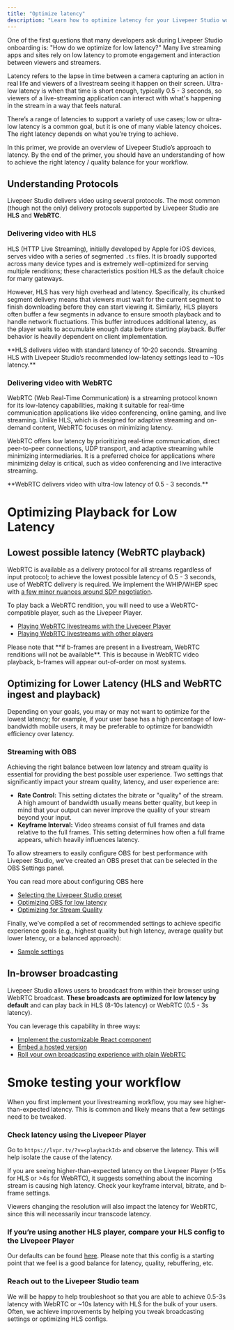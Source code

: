 ```yaml
---
title: "Optimize latency"
description: "Learn how to optimize latency for your Livepeer Studio workflow."
---
```


One of the first questions that many developers ask during Livepeer Studio
onboarding is: "How do we optimize for low latency?" Many live streaming apps
and sites rely on low latency to promote engagement and interaction between
viewers and streamers.

<Info>
  Latency refers to the lapse in time between a camera capturing an action in
  real life and viewers of a livestream seeing it happen on their screen.
  Ultra-low latency is when that time is short enough, typically 0.5 - 3
  seconds, so viewers of a live-streaming application can interact with what's
  happening in the stream in a way that feels natural.
</Info>

There’s a range of latencies to support a variety of use cases; low or ultra-low
latency is a common goal, but it is one of many viable latency choices. The
right latency depends on what you’re trying to achieve.

In this primer, we provide an overview of Livepeer Studio’s approach to latency.
By the end of the primer, you should have an understanding of how to achieve the
right latency / quality balance for your workflow.

## Understanding Protocols

Livepeer Studio delivers video using several protocols. The most common (though
not the only) delivery protocols supported by Livepeer Studio are **HLS** and
**WebRTC**.

### Delivering video with HLS

HLS (HTTP Live Streaming), initially developed by Apple for iOS devices, serves
video with a series of segmented `.ts` files. It is broadly supported across
many device types and is extremely well-optimized for serving multiple
renditions; these characteristics position HLS as the default choice for many
gateways.

However, HLS has very high overhead and latency. Specifically, its chunked
segment delivery means that viewers must wait for the current segment to finish
downloading before they can start viewing it. Similarly, HLS players often
buffer a few segments in advance to ensure smooth playback and to handle network
fluctuations. This buffer introduces additional latency, as the player waits to
accumulate enough data before starting playback. Buffer behavior is heavily
dependent on client implementation.

<Info>
  **HLS delivers video with standard latency of 10-20 seconds. Streaming HLS
  with Livepeer Studio’s recommended low-latency settings lead to ~10s
  latency.**
</Info>

### Delivering video with WebRTC

WebRTC (Web Real-Time Communication) is a streaming protocol known for its
low-latency capabilities, making it suitable for real-time communication
applications like video conferencing, online gaming, and live streaming. Unlike
HLS, which is designed for adaptive streaming and on-demand content, WebRTC
focuses on minimizing latency.

WebRTC offers low latency by prioritizing real-time communication, direct
peer-to-peer connections, UDP transport, and adaptive streaming while minimizing
intermediaries. It is a preferred choice for applications where minimizing delay
is critical, such as video conferencing and live interactive streaming.

<Info>
  **WebRTC delivers video with ultra-low latency of 0.5 - 3 seconds.**
</Info>

# Optimizing Playback for Low Latency

## Lowest possible latency (WebRTC playback)

WebRTC is available as a delivery protocol for all streams regardless of input
protocol; to achieve the lowest possible latency of 0.5 - 3 seconds, use of
WebRTC delivery is required. We implement the WHIP/WHEP spec with
[a few minor nuances around SDP negotiation](/developers/guides/livestream-from-browser#adding-custom-broadcasting).

To play back a WebRTC rendition, you will need to use a WebRTC-compatible
player, such as the Livepeer Player.

- [Playing WebRTC livestreams with the Livepeer Player](/developers/guides/playback-a-livestream)
- [Playing WebRTC livestreams with other players](/developers/guides/playback-a-livestream#using-your-own-player)

<Warning>
  Please note that **if b-frames are present in a livestream, WebRTC renditions
  will not be available**. This is because in WebRTC video playback, b-frames
  will appear out-of-order on most systems.
</Warning>

## Optimizing for Lower Latency (HLS and WebRTC ingest and playback)

<Info>
  Depending on your goals, you may or may not want to optimize for the lowest
  latency; for example, if your user base has a high percentage of low-bandwidth
  mobile users, it may be preferable to optimize for bandwidth efficiency over
  latency.
</Info>

### Streaming with OBS

Achieving the right balance between low latency and stream quality is essential
for providing the best possible user experience. Two settings that significantly
impact your stream quality, latency, and user experience are:

- **Rate Control:** This setting dictates the bitrate or "quality" of the
  stream. A high amount of bandwidth usually means better quality, but keep in
  mind that your output can never improve the quality of your stream beyond your
  input.
- **Keyframe Interval:** Video streams consist of full frames and data relative
  to the full frames. This setting determines how often a full frame appears,
  which heavily influences latency.

<Info>
  To allow streamers to easily configure OBS for best performance with Livepeer
  Studio, we’ve created an OBS preset that can be selected in the OBS Settings
  panel.
</Info>

You can read more about configuring OBS here

- [Selecting the Livepeer Studio preset](/developers/guides/stream-via-obs#update-stream-settings)
- [Optimizing OBS for low latency](/developers/guides/stream-via-obs#optimizing-for-low-latency)
- [Optimizing for Stream Quality](/developers/guides/stream-via-obs#optimizing-for-stream-quality-and-user-experience)

Finally, we’ve compiled a set of recommended settings to achieve specific
experience goals (e.g., highest quality but high latency, average quality but
lower latency, or a balanced approach):

- [Sample settings](/developers/guides/stream-via-obs#recommended-obs-settings)

## In-browser broadcasting

Livepeer Studio allows users to broadcast from within their browser using WebRTC
broadcast. **These broadcasts are optimized for low latency by default** and can
play back in HLS (8-10s latency) or WebRTC (0.5 - 3s latency).

You can leverage this capability in three ways:

- [Implement the customizable React component](/developers/guides/livestream-from-browser)
- [Embed a hosted version](/developers/guides/livestream-from-browser#embeddable-broadcast)
- [Roll your own broadcasting experience with plain WebRTC](/developers/guides/livestream-from-browser#adding-custom-broadcasting)

# Smoke testing your workflow

When you first implement your livestreaming workflow, you may see
higher-than-expected latency. This is common and likely means that a few
settings need to be tweaked.

### Check latency using the Livepeer Player

Go to `https://lvpr.tv/?v=<playbackId>` and observe the latency. This will help
isolate the cause of the latency.

If you are seeing higher-than-expected latency on the Livepeer Player (>15s for
HLS or >4s for WebRTC), it suggests something about the incoming stream is
causing high latency. Check your keyframe interval, bitrate, and b-frame
settings.

Viewers changing the resolution will also impact the latency for WebRTC, since
this will necessarily incur transcode latency.

### If you’re using another HLS player, compare your HLS config to the Livepeer Player

Our defaults can be found
[here](https://github.com/livepeer/react/blob/47e572880224739f538e75ef192bb290b85a852f/packages/core-web/src/media/browser/hls/index.ts#L55-L61).
Please note that this config is a starting point that we feel is a good balance
for latency, quality, rebuffering, etc.

### Reach out to the Livepeer Studio team

We will be happy to help troubleshoot so that you are able to achieve 0.5-3s
latency with WebRTC or ~10s latency with HLS for the bulk of your users. Often,
we achieve improvements by helping you tweak broadcasting settings or optimizing
HLS configs.
